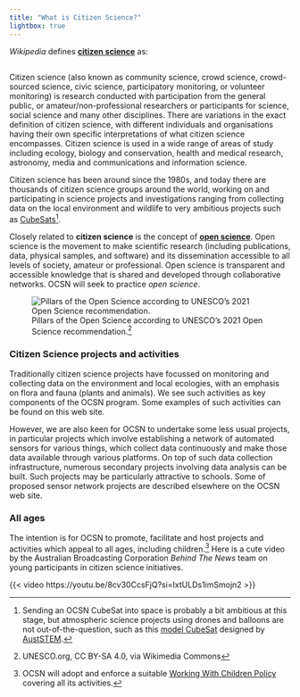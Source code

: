 ```yaml
---
title: "What is Citizen Science?"
lightbox: true
---
```


_Wikipedia_ defines [**citizen science**](https://en.wikipedia.org/wiki/Citizen_science) as:

::: {.callout-note appearance="simple" icon=false}

##

Citizen science (also known as community science, crowd science, crowd-sourced science, civic science, participatory monitoring, or volunteer monitoring) is research conducted with participation from the general public, or amateur/non-professional researchers or participants for science, social science and many other disciplines. There are variations in the exact definition of citizen science, with different individuals and organisations having their own specific interpretations of what citizen science encompasses. Citizen science is used in a wide range of areas of study including ecology, biology and conservation, health and medical research, astronomy, media and communications and information science.
:::

Citizen science has been around since the 1980s, and today there are thousands of citizen science groups around the world, working on and participating in science projects and investigations ranging from collecting data on the local environment and wildlife to very ambitious projects such as [CubeSats](https://csps.aerospace.org/sites/default/files/2021-08/Singh_CitizenSpace_03082019.pdf)[^1].

::: {.aside}
Closely related to **citizen science** is the concept of [**open science**](https://en.wikipedia.org/wiki/Open_science). Open science is the movement to make scientific research (including publications, data, physical samples, and software) and its dissemination accessible to all levels of society, amateur or professional. Open science is transparent and accessible knowledge that is shared and developed through collaborative networks. OCSN will seek to practice _open science_.

![Pillars of the Open Science according to UNESCO's 2021 Open Science recommendation.[^2]](assets/UNESCO-Open_science-pillars-en.png)
:::

### Citizen Science projects and activities

Traditionally citizen science projects have focussed on monitoring and collecting data on the environment and local ecologies, with an emphasis on flora and fauna (plants and animals). We see such activities as key components of the OCSN program. Some examples of such activities can be found on this web site.

However, we are also keen for OCSN to undertake some less usual projects, in particular projects which involve establishing a network of automated sensors for various things, which collect data continuously and make those data available through various platforms. On top of such data collection infrastructure, numerous secondary projects involving data analysis can be built. Such projects may be particularly attractive to schools. Some of proposed sensor network projects are described elsewhere on the OCSN web site.

### All ages

The intention is for OCSN to promote, facilitate and host projects and activities which appeal to all ages, including children.[^3] Here is a cute video by the Australian Broadcasting Corporation _Behind The News_ team on young participants in citizen science initiatives.

{{< video https://youtu.be/8cv30CcsFjQ?si=IxtULDs1imSmojn2 >}}

[^1]: Sending an OCSN CubeSat into space is probably a bit ambitious at this stage, but atmospheric science projects using drones and balloons are not out-of-the-question, such as this [model CubeSat](https://learn.auststem.com.au/model-cubesat/) designed by [AustSTEM](https://learn.auststem.com.au).

[^2]: UNESCO.org, CC BY-SA 4.0, via Wikimedia Commons

[^3]: OCSN will adopt and enforce a suitable [Working With Children Policy](ocsn_working_with_children.html) covering all its activities.
